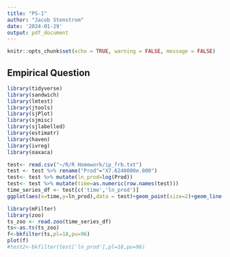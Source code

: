 ```yaml
---
title: "PS-1"
author: "Jacob Stenstrom"
date: '2024-01-29'
output: pdf_document
---
```


```r
knitr::opts_chunk$set(echo = TRUE, warning = FALSE, message = FALSE)
```

## Empirical Question

```r
library(tidyverse)
library(sandwich)
library(lmtest)
library(jtools)
library(sjPlot)
library(sjmisc)
library(sjlabelled)
library(estimatr)
library(haven)
library(ivreg)
library(oaxaca)

test<- read.csv("~/R/R Homework/ip_frb.txt")
test <- test %>% rename("Prod"="X7.6240000e.000")
test<- test %>% mutate(ln_prod=log(Prod))
test<- test %>% mutate(time=as.numeric(row.names(test)))
time_series_df <- test[c('time','ln_prod')]
ggplot(aes(x=time,y=ln_prod),data = test)+geom_point(size=2)+geom_line(color="red")

library(mFilter)
library(zoo)
ts_zoo <- read.zoo(time_series_df)
ts<-as.ts(ts_zoo)
f<-bkfilter(ts,pl=18,pu=96)
plot(f)
#test2<-bkfilter(test['ln_prod'],pl=18,pu=96)

```

